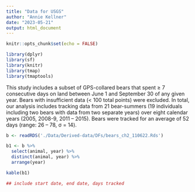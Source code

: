```yaml
---
title: "Data for USGS"
author: "Annie Kellner"
date: "2023-05-21"
output: html_document
---
```


```r
knitr::opts_chunk$set(echo = FALSE)
```

```r

library(dplyr)
library(sf)
library(knitr)
library(tmap)
library(tmaptools)

```


This study includes a subset of GPS-collared bears that spent ≥ 7 consecutive days on land between June 1 and September 30 of any given year. Bears with insufficient data (< 100 total points) were excluded. In total, our analysis includes tracking data from 21 bear-summers (19 individuals including two bears with data from two separate years) over eight calendar years (2005, 2008-9, 2011 – 2015). Bears were tracked for an average of 52 days (range: 26 – 78, σ = 14).  

```r

b <- readRDS('./Data/Derived-data/DFs/bears_ch2_110622.Rds')

b1 <- b %>% 
  select(animal, year) %>%
  distinct(animal, year) %>%
  arrange(year)

kable(b1)

## include start date, end date, days tracked

```



